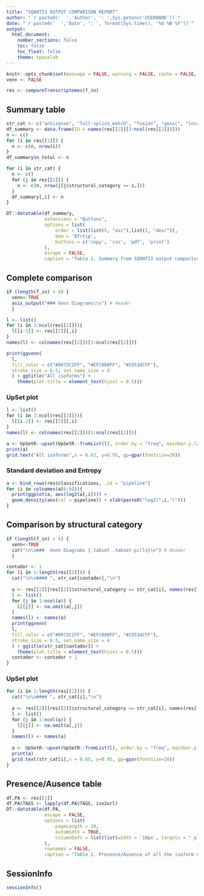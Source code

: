 ```yaml
---
title: "SQANTI3 OUTPUT COMPARISON REPORT"
author: "`r paste0('  ','Author', ': ',Sys.getenv('USERNAME'))`"
date: "`r paste0('  ','Date', ': ', format(Sys.time(), '%d %B %Y'))`"
output:
  html_document:
    number_sections: false
    toc: false
    toc_float: false
    theme: spacelab
---
```


<!-- Basic setting -->

```r
knitr::opts_chunk$set(message = FALSE, warning = FALSE, cache = FALSE, echo = FALSE)
venn <- FALSE
```

<!-- Run -->

```r
res <- compareTranscriptomes(f_in)
```

<!-- Summary generation -->

## Summary table

```r
str_cat <- c("antisense", "full-splice_match", "fusion", "genic", "incomplete-splice_match", "intergenic", "novel_in_catalog", "novel_not_in_catalog")
df_summary <- data.frame(ID = names(res[[2]][3:ncol(res[[2]])]))
n <- c()
for (i in res[[1]]) {
  n <- c(n, nrow(i))
}
df_summary$n_total <- n

for (i in str_cat) {
  n <- c()
  for (j in res[[1]]) {
    n <- c(n, nrow(j[j$structural_category == i,]))
  }
  df_summary[,i] <- n
}

DT::datatable(df_summary,
              extensions = "Buttons",
              options = list(
                  order = list(list(5, "asc"),list(1, "desc")),
                  dom = 'Bfrtip',
                  buttons = c('copy', 'csv', 'pdf', 'print')
              ),
              escape = FALSE,
              caption = "Table 1. Summary from SQANTI3 output comparison")
```

<!-- Plot generation -->

## Complete comparison {.tabset .tabset-pills}

<!-- Print or not Venn Diagrams -->

```r
if (length(f_in) < 4) {
  venn<-TRUE
  asis_output("### Venn Diagrams\\n") # Header
  }
```

```r
l <- list()
for (i in 3:ncol(res[[2]])){
  l[[i-2]] <- res[[2]][,i]
}
names(l) <- colnames(res[[2]])[3:ncol(res[[2]])]

print(ggvenn(
  l, 
  fill_color = c("#0073C2FF", "#EFC000FF", "#CD534CFF"),
  stroke_size = 0.5, set_name_size = 4
  ) + ggtitle("All isoforms") +
    theme(plot.title = element_text(hjust = 0.5)))
```

### UpSet plot

```r
l <- list()
for (i in 3:ncol(res[[2]])){
  l[[i-2]] <- res[[2]][,i]
}
names(l) <- colnames(res[[2]])[3:ncol(res[[2]])]

a <- UpSetR::upset(UpSetR::fromList(l), order.by = "freq", mainbar.y.label = "Isoform Intersections", sets.x.label = "Isoforms Per Sample")
print(a)
grid.text("All isoforms",x = 0.65, y=0.95, gp=gpar(fontsize=20))
```

### Standard deviation and Entropy

```r
a <- bind_rows(res$classifications, .id = "pipeline")
for (i in colnames(a[6:9])){
  print(ggplot(a, aes(log2(a[,i]))) +
  geom_density(aes(col = pipeline)) + xlab(paste0("log2(",i,")")))
}
```

<!-- By structural category -->

## Comparison by structural category

<!-- Print or not Venn Diagrams -->

```r
if (length(f_in) < 4) {
  venn<-TRUE
  cat("\n\n###  Venn Diagrams {.tabset .tabset-pills}\n") # Header
  }
```

```r
contador <- 1
for (i in 1:length(res[[2]])) {
  cat("\n\n#### ", str_cat[contador],"\n")
  
  a <- res[[2]][res[[2]]$structural_category == str_cat[i], names(res[[2]])[3:length(names(res[[2]]))]]
  l <- list()
  for (j in 1:ncol(a)) {
    l[[j]] <- na.omit(a[,j])
  }
  names(l) <- names(a)
  print(ggvenn(
  l, 
  fill_color = c("#0073C2FF", "#EFC000FF", "#CD534CFF"),
  stroke_size = 0.5, set_name_size = 4
  ) + ggtitle(str_cat[contador]) +
    theme(plot.title = element_text(hjust = 0.5)))
  contador <- contador + 1
}
```

### UpSet plot {.tabset .tabset-pills}

```r
for (i in 1:length(res[[2]])) {
  cat("\n\n#### ", str_cat[i],"\n")
  
  a <- res[[2]][res[[2]]$structural_category == str_cat[i], names(res[[2]])[3:length(names(res[[2]]))]]
  l <- list()
  for (j in 1:ncol(a)) {
    l[[j]] <- na.omit(a[,j])
  }
  names(l) <- names(a)
  
  a <- UpSetR::upset(UpSetR::fromList(l), order.by = "freq", mainbar.y.label = "Isoform Intersections", sets.x.label = "Isoforms Per Sample")
  print(a)
  grid.text(str_cat[i],x = 0.65, y=0.95, gp=gpar(fontsize=20))
}
```

## Presence/Ausence table

```r
df.PA <- res[[3]]
df.PA$TAGS <- lapply(df.PA$TAGS, iso2url)
DT::datatable(df.PA,
              escape = FALSE,
              options = list(
                  pageLength = 10,
                  autoWidth = TRUE,
                  columnDefs = list(list(width = '10px', targets = "_all"))
              ),
              rownames = FALSE,
              caption = "Table 2. Presence/Ausence of all the isoform models")
```

## SessionInfo

```r
sessionInfo()
```
